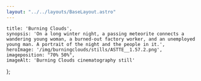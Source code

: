 ```yaml
---
layout: "../../layouts/BaseLayout.astro"
---
```

    title: 'Burning Clouds',
    synopsis: 'On a long winter night, a passing meteorite connects a wandering young woman, a burned-out factory worker, and an unemployed young man. A portrait of the night and the people in it.',
    heroImage: '/img/burningclouds/stills/ASTTE__1.57.2.png',
    imageposition: "70% 50%",
    imageAlt: 'Burning Clouds cinematography still'
};

<ProjectHero title={meta.title} synopsis={meta.synopsis} heroImage={meta.heroImage} alt={meta.imageAlt} imageposition={meta.imageposition} />

<section class="hero">
    <div class="hero-content" data-te-lightbox-init>  
        <ContentPicture image="/img/burningclouds/stills/ASTTE__1.68.1.png" alt={meta.imageAlt} />
    </div>
</section>

<section class="hero" >
    <div id="credits" class="hero-content grid grid-cols-2 gap-2 text-base-200">            
        <CreditsItem crewfunction="Director" crewname="Yentl de Baets" />
        <CreditsItem crewfunction="Cast" crewname="Melody van Gompel" />
        <CreditsItem crewfunction="" crewname="Karam Asoos" />
        <CreditsItem crewfunction="" crewname="Youri Dirckx" />
        <CreditsItem crewfunction="Assistant Director" crewname="Nicole Tegelaars" />
        <CreditsItem crewfunction="" crewname="Frank van den Bogaart" />
        <CreditsItem crewfunction="" crewname="Jules Mathôt" />
        <CreditsItem crewfunction="Cinematographer" crewname="Victor Maes" />
        <CreditsItem crewfunction="1st Assistant Camera" crewname="Jan Willem Rouwhorst" />
        <CreditsItem crewfunction="" crewname="Michiel Lateur" />
        <CreditsItem crewfunction="" crewname="Robbe Vandekeere" />
        <CreditsItem crewfunction="2nd Assistant Camera" crewname="Rhomi Martens" />
        <CreditsItem crewfunction="" crewname="Nelle Verweirder" />
        <CreditsItem crewfunction="Gaffer" crewname="Wouter van Achte" />
        <CreditsItem crewfunction="Spark" crewname="Fenna Maas" />
        <CreditsItem crewfunction="VFX" crewname="Elke D'haese" />
        <CreditsItem crewfunction="Sound Recording" crewname="Lucas Magotteaux" />
        <CreditsItem crewfunction="" crewname="Warre van Ingelghem" />
        <CreditsItem crewfunction="Sound Editing" crewname="Michel Coquette" />
        <CreditsItem crewfunction="Sound Mix" crewname="Patrick Hubart" />
        <CreditsItem crewfunction="Music" crewname="Gone Icon" />
        <CreditsItem crewfunction="Art Director" crewname="Daphne Gort" />
        <CreditsItem crewfunction="Art Dresser" crewname="Martijn van de Wiele" />
        <CreditsItem crewfunction="Make-up" crewname="Marlies van Rompay" />
        <CreditsItem crewfunction="" crewname="Inez Kockelberg" />
        <CreditsItem crewfunction="Caretaker" crewname="Kurt de Baets" />
        <CreditsItem crewfunction="Covid Police" crewname="Cato Catteeuw" />
        <CreditsItem crewfunction="Camera equipment" crewname="Camalot Belgium" />
        <CreditsItem crewfunction="Lighting equipment" crewname="Lites" />
    </div>  
</section>

<section class="hero">
    <div class="hero-content" data-te-lightbox-init>  
        <ContentPicture image="/img/burningclouds/stills/ASTTE__1.5.2.png" alt={meta.imageAlt} />
    </div>
</section>



<section class="hero" >
    <div id="Festivals" class="hero-content grid grid-cols-2 gap-2 text-base-200">     
        <FestivalsItem festivalname="International Short Film Festival Leuven (BE)" heading="Festivals" />
        <FestivalsItem festivalname="FEST New Directors New Films Festival (PT)" heading="" />
    </div>  
</section>

<section class="hero">
    <div class="hero-content grid grid-cols-1 md:grid-cols-2 gap-3" data-te-lightbox-init>    
        <ContentPicture image="/img/burningclouds/stills/ASTTE__1.38.2.png" alt={meta.imageAlt} />
        <ContentPicture image="/img/burningclouds/stills/ASTTE__1.116.1.png" alt={meta.imageAlt} />
        <ContentPicture image="/img/burningclouds/stills/ASTTE__1.32.1.png" alt={meta.imageAlt} />
        <ContentPicture image="/img/burningclouds/stills/ASTTE__2.2.1.png" alt={meta.imageAlt} />
        <ContentPicture image="/img/burningclouds/stills/ASTTE__1.42.1.png" alt={meta.imageAlt} />
        <ContentPicture image="/img/burningclouds/stills/ASTTE__1.47.1.png" alt={meta.imageAlt} />
        <ContentPicture image="/img/burningclouds/stills/ASTTE__1.58.1.png" alt={meta.imageAlt} />
        <ContentPicture image="/img/burningclouds/stills/ASTTE__1.40.1.png" alt={meta.imageAlt} />
        <ContentPicture image="/img/burningclouds/stills/ASTTE__1.98.1.png" alt={meta.imageAlt} />
        <ContentPicture image="/img/burningclouds/stills/ASTTE__1.101.1.png" alt={meta.imageAlt} />
    </div>
</section>


